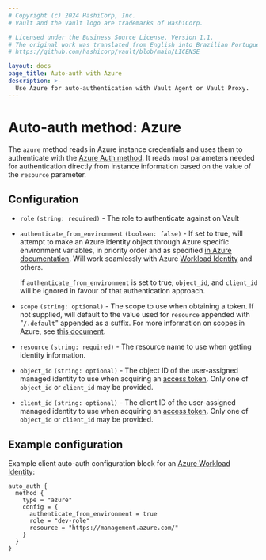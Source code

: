 ```yaml
---
# Copyright (c) 2024 HashiCorp, Inc.
# Vault and the Vault logo are trademarks of HashiCorp.

# Licensed under the Business Source License, Version 1.1.
# The original work was translated from English into Brazilian Portuguese.
# https://github.com/hashicorp/vault/blob/main/LICENSE

layout: docs
page_title: Auto-auth with Azure
description: >-
  Use Azure for auto-authentication with Vault Agent or Vault Proxy.
---
```


# Auto-auth method: Azure

The `azure` method reads in Azure instance credentials and uses them to
authenticate with the [Azure Auth
method](/vault/docs/auth/azure). It reads most
parameters needed for authentication directly from instance information based
on the value of the `resource` parameter.

## Configuration

- `role` `(string: required)` - The role to authenticate against on Vault

- `authenticate_from_environment` `(boolean: false)` - If set to true, will attempt to make an Azure
  identity object through Azure specific environment variables, in priority order and as specified [in
  Azure documentation][environment-variables]. Will work seamlessly with Azure
  [Workload Identity][workload-identity] and others.

  <Note>

  If `authenticate_from_environment` is set to true, `object_id`, and `client_id` will be ignored
  in favour of that authentication approach.

  </Note>

- `scope` `(string: optional)` - The scope to use when obtaining a token. If not supplied, will default to
  the value used for `resource` appended with "`/.default`" appended as a suffix. For more information on
  scopes in Azure, see [this document][scopes].

- `resource` `(string: required)` - The resource name to use when getting identity information.

- `object_id` `(string: optional)` - The object ID of the user-assigned managed identity to use
  when acquiring an [access token][azure-access-token]. Only one of `object_id` or `client_id`
  may be provided.

- `client_id` `(string: optional)` - The client ID of the user-assigned managed identity to use
  when acquiring an [access token][azure-access-token]. Only one of `object_id` or `client_id`
  may be provided.


## Example configuration

Example client auto-auth configuration block for an [Azure Workload Identity][workload-identity]:

```hcl
auto_auth {
  method {
    type = "azure"
    config = {
      authenticate_from_environment = true
      role = "dev-role"
      resource = "https://management.azure.com/"
    }
  }
}
```


[azure-access-token]: https://docs.microsoft.com/en-us/azure/active-directory/managed-identities-azure-resources/how-to-use-vm-token#get-a-token-using-http
[environment-variables]: https://pkg.go.dev/github.com/Azure/azure-sdk-for-go/sdk/azidentity#readme-environment-variables
[workload-identity]: https://learn.microsoft.com/en-us/azure/aks/workload-identity-overview
[scopes]: https://learn.microsoft.com/en-us/azure/active-directory/develop/scopes-oidc
